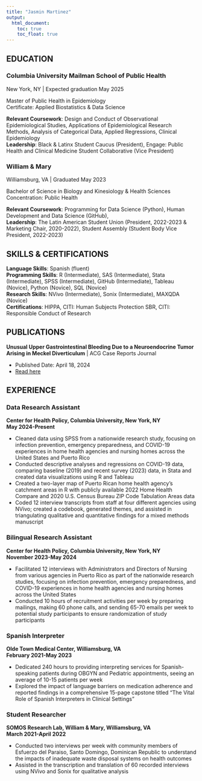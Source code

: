 ```yaml
---
title: "Jasmin Martinez"
output: 
  html_document:
    toc: true
    toc_float: true
---
```


## EDUCATION 
### Columbia University Mailman School of Public Health

New York, NY | Expected graduation May 2025

Master of Public Health in Epidemiology  
Certificate: Applied Biostatistics & Data Science 

**Relevant Coursework**: Design and Conduct of Observational Epidemiological Studies, Applications of Epidemiological Research Methods, Analysis of Categorical Data, Applied Regressions, Clinical Epidemiology  
**Leadership**: Black & Latinx Student Caucus (President), Engage: Public Health and Clinical Medicine Student Collaborative (Vice President)

### William & Mary
Williamsburg, VA | Graduated May 2023

Bachelor of Science in Biology and Kinesiology & Health Sciences  			                                   
Concentration: Public Health

**Relevant Coursework**: Programming for Data Science (Python), Human Development and Data Science (GitHub),  
**Leadership**: The Latin American Student Union (President, 2022-2023 & Marketing Chair, 2020-2022), Student Assembly (Student Body Vice President, 2022-2023) 

## SKILLS & CERTIFICATIONS
**Language Skills**: Spanish (fluent)  
**Programming Skills**: R (Intermediate), SAS (Intermediate), Stata (Intermediate), SPSS (Intermediate), GitHub (Intermediate), Tableau (Novice), Python (Novice), SQL (Novice)  
**Research Skills**: NVivo (Intermediate), Sonix (Intermediate), MAXQDA (Novice)  
**Certifications**: HIPPA, CITI: Human Subjects Protection SBR, CITI: Responsible Conduct of Research

## PUBLICATIONS
**Unusual Upper Gastrointestinal Bleeding Due to a Neuroendocrine Tumor Arising in Meckel Diverticulum** | ACG Case Reports Journal  

* Published Date: April 18, 2024    
* [Read here](https://www.journals.lww.com/acgcr/fulltext/2024/04000/unusual_upper_gastrointestinal_bleeding_due_to_a.23.aspx) 

## EXPERIENCE 
### Data Research Assistant  
**Center for Health Policy, Columbia University, New York, NY**  
**May 2024-Present**

* Cleaned data using SPSS from a nationwide research study, focusing on infection prevention, emergency preparedness, and COVID-19 experiences in home health agencies and nursing homes across the United States and Puerto Rico
* Conducted descriptive analyses and regressions on COVID-19 data, comparing baseline (2019) and recent survey (2023) data, in Stata and created data visualizations using R and Tableau
* Created a two-layer map of Puerto Rican home health agency's catchment areas in R with publicly available 2022 Home Health Compare and 2020 U.S. Census Bureau ZIP Code Tabulation Areas data
* Coded 12 interview transcripts from staff at four different agencies using NVivo; created a codebook, generated themes, and assisted in triangulating qualitative and quantitative findings for a mixed methods manuscript

### Bilingual Research Assistant  
**Center for Health Policy, Columbia University, New York, NY**  
**November 2023-May 2024**

* Facilitated 12 interviews with Administrators and Directors of Nursing from various agencies in Puerto Rico as part of the nationwide research studies, focusing on infection prevention, emergency preparedness, and COVID-19 experiences in home health agencies and nursing homes across the United States
* Conducted 10 hours of recruitment activities per week by preparing mailings, making 60 phone calls, and sending 65-70 emails per week to potential study participants to ensure randomization of study participants

### Spanish Interpreter
**Olde Town Medical Center, Williamsburg, VA**  
**February 2021-May 2023**

* Dedicated 240 hours to providing interpreting services for Spanish-speaking patients during OBGYN and Pediatric appointments, seeing an average of 10-15 patients per week
* Explored the impact of language barriers on medication adherence and reported findings in a comprehensive 15-page capstone titled "The Vital Role of Spanish Interpreters in Clinical Settings"

### Student Researcher
**SOMOS Research Lab, William & Mary, Williamsburg, VA**   
**March 2021-April 2022**

* Conducted two interviews per week with community members of Esfuerzo del Paraiso, Santo Domingo, Dominican Republic to understand the impacts of inadequate waste disposal systems on health outcomes
* Assisted in the transcription and translation of 60 recorded interviews using NVivo and Sonix for qualitative analysis  


